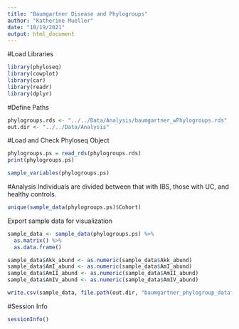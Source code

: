 ```yaml
---
title: "Baumgartner Disease and Phylogroups"
author: "Katherine Mueller"
date: "10/19/2021"
output: html_document
---
```


#Load Libraries
```r
library(phyloseq)
library(cowplot)
library(car)
library(readr)
library(dplyr)
```

#Define Paths
```r
phylogroups.rds <- "../../Data/Analysis/baumgartner_wPhylogroups.rds"
out.dir <- "../../Data/Analysis"
```

#Load and Check Phyloseq Object
```r
phylogroups.ps = read_rds(phylogroups.rds)
print(phylogroups.ps)
```

```r
sample_variables(phylogroups.ps)
```

#Analysis
Individuals are divided between that with IBS, those with UC, and healthy controls.
```r
unique(sample_data(phylogroups.ps)$Cohort)
```
Export sample data for visualization
```r
sample_data <- sample_data(phylogroups.ps) %>%
  as.matrix() %>%
  as.data.frame()

sample_data$Akk_abund <- as.numeric(sample_data$Akk_abund)
sample_data$AmI_abund <- as.numeric(sample_data$AmI_abund)
sample_data$AmII_abund <- as.numeric(sample_data$AmII_abund)
sample_data$AmIV_abund <- as.numeric(sample_data$AmIV_abund)
```

```r
write.csv(sample_data, file.path(out.dir, "baumgartner_phylogroup_dataframe.csv"))
```

#Session Info
```r
sessionInfo()
```
